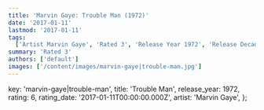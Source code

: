 ```yaml
---
title: 'Marvin Gaye: Trouble Man (1972)'
date: '2017-01-11'
lastmod: '2017-01-11'
tags:
  ['Artist Marvin Gaye', 'Rated 3', 'Release Year 1972', 'Release Decade 1970']
summary: 'Rated 3'
authors: ['default']
images: ['/content/images/marvin-gaye|trouble-man.jpg']
---
```


  key: 'marvin-gaye|trouble-man',
  title: 'Trouble Man',
  release_year: 1972,
  rating: 6,
  rating_date: '2017-01-11T00:00:00.000Z',
  artist: 'Marvin Gaye',
};

<MusicRating data={data} />
